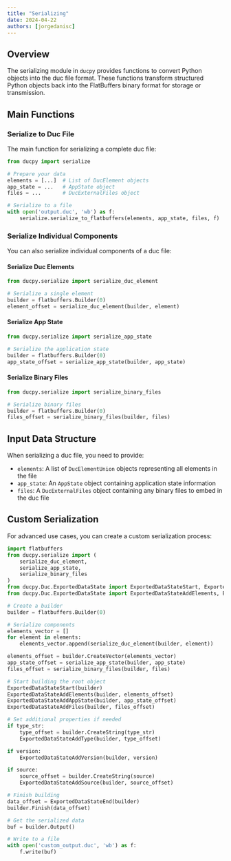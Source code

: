 ```yaml
---
title: "Serializing"
date: 2024-04-22
authors: [jorgedanisc]
---
```


## Overview

The serializing module in `ducpy` provides functions to convert Python objects into the duc file format. These functions transform structured Python objects back into the FlatBuffers binary format for storage or transmission.

## Main Functions

### Serialize to Duc File

The main function for serializing a complete duc file:

```python
from ducpy import serialize

# Prepare your data
elements = [...]  # List of DucElement objects
app_state = ...   # AppState object
files = ...       # DucExternalFiles object

# Serialize to a file
with open('output.duc', 'wb') as f:
    serialize.serialize_to_flatbuffers(elements, app_state, files, f)
```

### Serialize Individual Components

You can also serialize individual components of a duc file:

#### Serialize Duc Elements

```python
from ducpy.serialize import serialize_duc_element

# Serialize a single element
builder = flatbuffers.Builder(0)
element_offset = serialize_duc_element(builder, element)
```

#### Serialize App State

```python
from ducpy.serialize import serialize_app_state

# Serialize the application state
builder = flatbuffers.Builder(0)
app_state_offset = serialize_app_state(builder, app_state)
```

#### Serialize Binary Files

```python
from ducpy.serialize import serialize_binary_files

# Serialize binary files
builder = flatbuffers.Builder(0)
files_offset = serialize_binary_files(builder, files)
```

## Input Data Structure

When serializing a duc file, you need to provide:

- `elements`: A list of `DucElementUnion` objects representing all elements in the file
- `app_state`: An `AppState` object containing application state information
- `files`: A `DucExternalFiles` object containing any binary files to embed in the duc file

## Custom Serialization

For advanced use cases, you can create a custom serialization process:

```python
import flatbuffers
from ducpy.serialize import (
    serialize_duc_element,
    serialize_app_state,
    serialize_binary_files
)
from ducpy.Duc.ExportedDataState import ExportedDataStateStart, ExportedDataStateEnd
from ducpy.Duc.ExportedDataState import ExportedDataStateAddElements, ExportedDataStateAddAppState, ExportedDataStateAddFiles

# Create a builder
builder = flatbuffers.Builder(0)

# Serialize components
elements_vector = []
for element in elements:
    elements_vector.append(serialize_duc_element(builder, element))

elements_offset = builder.CreateVector(elements_vector)
app_state_offset = serialize_app_state(builder, app_state)
files_offset = serialize_binary_files(builder, files)

# Start building the root object
ExportedDataStateStart(builder)
ExportedDataStateAddElements(builder, elements_offset)
ExportedDataStateAddAppState(builder, app_state_offset)
ExportedDataStateAddFiles(builder, files_offset)

# Set additional properties if needed
if type_str:
    type_offset = builder.CreateString(type_str)
    ExportedDataStateAddType(builder, type_offset)

if version:
    ExportedDataStateAddVersion(builder, version)

if source:
    source_offset = builder.CreateString(source)
    ExportedDataStateAddSource(builder, source_offset)

# Finish building
data_offset = ExportedDataStateEnd(builder)
builder.Finish(data_offset)

# Get the serialized data
buf = builder.Output()

# Write to a file
with open('custom_output.duc', 'wb') as f:
    f.write(buf)
``` 